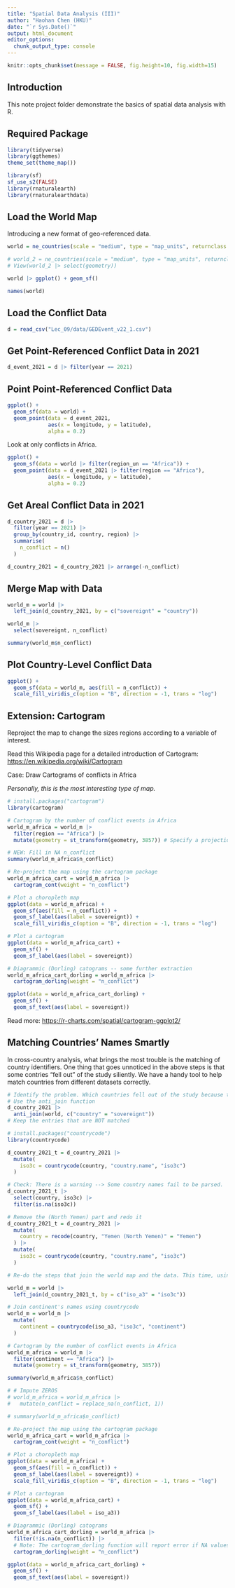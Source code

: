 ```yaml
---
title: "Spatial Data Analysis (III)"
author: "Haohan Chen (HKU)"
date: "`r Sys.Date()`"
output: html_document
editor_options: 
  chunk_output_type: console
---
```


```r
knitr::opts_chunk$set(message = FALSE, fig.height=10, fig.width=15)
```

## Introduction

This note project folder demonstrate the basics of spatial data analysis with R.

## Required Package

```r
library(tidyverse)
library(ggthemes)
theme_set(theme_map())

library(sf)
sf_use_s2(FALSE)
library(rnaturalearth)
library(rnaturalearthdata)
```

## Load the World Map

Introducing a new format of geo-referenced data.

```r
world = ne_countries(scale = "medium", type = "map_units", returnclass = "sf")

# world_2 = ne_countries(scale = "medium", type = "map_units", returnclass = "sf")
# View(world_2 |> select(geometry))
```

```r
world |> ggplot() + geom_sf()
```

```r
names(world)

```

## Load the Conflict Data

```r
d = read_csv("Lec_09/data/GEDEvent_v22_1.csv")
```

## Get Point-Referenced Conflict Data in 2021

```r
d_event_2021 = d |> filter(year == 2021)
```

## Point Point-Referenced Conflict Data

```r
ggplot() + 
  geom_sf(data = world) +
  geom_point(data = d_event_2021, 
             aes(x = longitude, y = latitude),
             alpha = 0.2) 

```

Look at only conflicts in Africa.

```r
ggplot() + 
  geom_sf(data = world |> filter(region_un == "Africa")) +
  geom_point(data = d_event_2021 |> filter(region == "Africa"), 
             aes(x = longitude, y = latitude),
             alpha = 0.2) 

```

## Get Areal Conflict Data in 2021

```r
d_country_2021 = d |>
  filter(year == 2021) |>
  group_by(country_id, country, region) |>
  summarise(
    n_conflict = n()
  )

d_country_2021 = d_country_2021 |> arrange(-n_conflict)

```

## Merge Map with Data

```r
world_m = world |>
  left_join(d_country_2021, by = c("sovereignt" = "country"))

world_m |>
  select(sovereignt, n_conflict)

summary(world_m$n_conflict)
```

## Plot Country-Level Conflict Data

```r
ggplot() + 
  geom_sf(data = world_m, aes(fill = n_conflict)) +
  scale_fill_viridis_c(option = "B", direction = -1, trans = "log")

```

## Extension: Cartogram

Reproject the map to change the sizes regions according to a variable of interest.

Read this Wikipedia page for a detailed introduction of Cartogram: <https://en.wikipedia.org/wiki/Cartogram>

Case: Draw Cartograms of conflicts in Africa

*Personally, this is the most interesting type of map.*

```r
# install.packages("cartogram")
library(cartogram)
```

```r
# Cartogram by the number of conflict events in Africa
world_m_africa = world_m |>
  filter(region == "Africa") |>
  mutate(geometry = st_transform(geometry, 3857)) # Specify a projection of the map. Essential

# NEW: Fill in NA n_conflict
summary(world_m_africa$n_conflict)

# Re-project the map using the cartogram package
world_m_africa_cart = world_m_africa |>
  cartogram_cont(weight = "n_conflict")

# Plot a choropleth map
ggplot(data = world_m_africa) +
  geom_sf(aes(fill = n_conflict)) +
  geom_sf_label(aes(label = sovereignt)) +
  scale_fill_viridis_c(option = "B", direction = -1, trans = "log")

# Plot a cartogram
ggplot(data = world_m_africa_cart) +
  geom_sf() +
  geom_sf_label(aes(label = sovereignt))

```

```r
# Diagrammic (Dorling) catograms -- some further extraction
world_m_africa_cart_dorling = world_m_africa |>
  cartogram_dorling(weight = "n_conflict")

ggplot(data = world_m_africa_cart_dorling) +
  geom_sf() +
  geom_sf_text(aes(label = sovereignt))

```

Read more: <https://r-charts.com/spatial/cartogram-ggplot2/>

## Matching Countries' Names Smartly

In cross-country analysis, what brings the most trouble is the matching of country identifiers. One thing that goes unnoticed in the above steps is that some contries "fell out" of the study siliently. We have a handy tool to help match countries from different datasets correctly.

```r
# Identify the problem. Which countries fell out of the study because their identifies do not match?
# Use the anti_join function
d_country_2021 |>
  anti_join(world, c("country" = "sovereignt"))
# Keep the entries that are NOT matched

```

```r
# install.packages("countrycode")
library(countrycode)
```

```r

d_country_2021_t = d_country_2021 |>
  mutate(
    iso3c = countrycode(country, "country.name", "iso3c")
  )

# Check: There is a warning --> Some country names fail to be parsed.
d_country_2021_t |>
  select(country, iso3c) |>
  filter(is.na(iso3c))

# Remove the (North Yemen) part and redo it
d_country_2021_t = d_country_2021 |>
  mutate(
    country = recode(country, "Yemen (North Yemen)" = "Yemen")
  ) |>
  mutate(
    iso3c = countrycode(country, "country.name", "iso3c")
  )

```

```r
# Re-do the steps that join the world map and the data. This time, using ISO3C as the country identifier.

world_m = world |>
  left_join(d_country_2021_t, by = c("iso_a3" = "iso3c"))

# Join continent's names using countrycode
world_m = world_m |>
  mutate(
    continent = countrycode(iso_a3, "iso3c", "continent")
  )

```

```r
# Cartogram by the number of conflict events in Africa
world_m_africa = world_m |>
  filter(continent == "Africa") |>
  mutate(geometry = st_transform(geometry, 3857))

summary(world_m_africa$n_conflict)

# # Impute ZEROS
# world_m_africa = world_m_africa |>
#   mutate(n_conflict = replace_na(n_conflict, 1))

# summary(world_m_africa$n_conflict)

# Re-project the map using the cartogram package
world_m_africa_cart = world_m_africa |>
  cartogram_cont(weight = "n_conflict")

# Plot a choropleth map
ggplot(data = world_m_africa) +
  geom_sf(aes(fill = n_conflict)) +
  geom_sf_label(aes(label = sovereignt)) +
  scale_fill_viridis_c(option = "B", direction = -1, trans = "log")

# Plot a cartogram
ggplot(data = world_m_africa_cart) +
  geom_sf() +
  geom_sf_label(aes(label = iso_a3))

# Diagrammic (Dorling) catograms
world_m_africa_cart_dorling = world_m_africa |>
  filter(!is.na(n_conflict)) |> 
  # Note: The cartogram_dorling function will report error if NA values exist.
  cartogram_dorling(weight = "n_conflict")

ggplot(data = world_m_africa_cart_dorling) +
  geom_sf() +
  geom_sf_text(aes(label = sovereignt))

```
